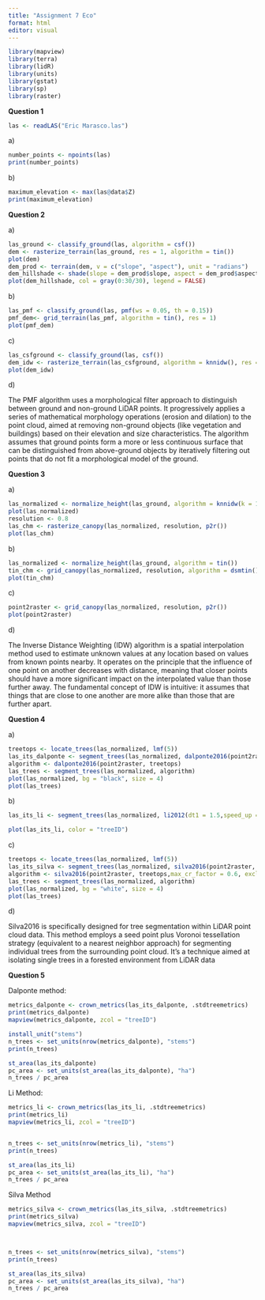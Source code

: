 ---
title: "Assignment 7 Eco"
format: html
editor: visual
---

```{r}

library(mapview)
library(terra)
library(lidR)
library(units)
library(gstat)
library(sp)
library(raster)
```

**Question 1**

```{r}

las <- readLAS("Eric Marasco.las")

```

a\)

```{r}
number_points <- npoints(las)
print(number_points)

```

b\)

```{r}
maximum_elevation <- max(las@data$Z)
print(maximum_elevation)
```

**Question 2**

a\)

```{r}

las_ground <- classify_ground(las, algorithm = csf())
dem <- rasterize_terrain(las_ground, res = 1, algorithm = tin()) 
plot(dem)
dem_prod <- terrain(dem, v = c("slope", "aspect"), unit = "radians")
dem_hillshade <- shade(slope = dem_prod$slope, aspect = dem_prod$aspect)
plot(dem_hillshade, col = gray(0:30/30), legend = FALSE)
```

b\)

```{r}
las_pmf <- classify_ground(las, pmf(ws = 0.05, th = 0.15))
pmf_dem<- grid_terrain(las_pmf, algorithm = tin(), res = 1)
plot(pmf_dem)
```

c\)

```{r}
las_csfground <- classify_ground(las, csf())
dem_idw <- rasterize_terrain(las_csfground, algorithm = knnidw(), res = 1)
plot(dem_idw)
```

d\)

The PMF algorithm uses a morphological filter approach to distinguish between ground and non-ground LiDAR points. It progressively applies a series of mathematical morphology operations (erosion and dilation) to the point cloud, aimed at removing non-ground objects (like vegetation and buildings) based on their elevation and size characteristics. The algorithm assumes that ground points form a more or less continuous surface that can be distinguished from above-ground objects by iteratively filtering out points that do not fit a morphological model of the ground.

**Question 3**

a\)

```{r}
las_normalized <- normalize_height(las_ground, algorithm = knnidw(k = 10, p = 2))
plot(las_normalized)
resolution <- 0.8
las_chm <- rasterize_canopy(las_normalized, resolution, p2r())
plot(las_chm)
```

b\)

```{r}
las_normalized <- normalize_height(las_ground, algorithm = tin())
tin_chm <- grid_canopy(las_normalized, resolution, algorithm = dsmtin())
plot(tin_chm)


```

c\)

```{r}
point2raster <- grid_canopy(las_normalized, resolution, p2r())
plot(point2raster)

```

d\)

The Inverse Distance Weighting (IDW) algorithm is a spatial interpolation method used to estimate unknown values at any location based on values from known points nearby. It operates on the principle that the influence of one point on another decreases with distance, meaning that closer points should have a more significant impact on the interpolated value than those further away. The fundamental concept of IDW is intuitive: it assumes that things that are close to one another are more alike than those that are further apart.

**Question 4**

a\)

```{r}
treetops <- locate_trees(las_normalized, lmf(5))
las_its_dalponte <- segment_trees(las_normalized, dalponte2016(point2raster, treetops))
algorithm <- dalponte2016(point2raster, treetops)
las_trees <- segment_trees(las_normalized, algorithm)
plot(las_normalized, bg = "black", size = 4)
plot(las_trees)
```

b\)

```{r}
las_its_li <- segment_trees(las_normalized, li2012(dt1 = 1.5,speed_up = 10))

plot(las_its_li, color = "treeID")
```

c\)

```{r}

treetops <- locate_trees(las_normalized, lmf(5))
las_its_silva <- segment_trees(las_normalized, silva2016(point2raster, treetops))
algorithm <- silva2016(point2raster, treetops,max_cr_factor = 0.6, exclusion = 0.3, ID = "treeID")
las_trees <- segment_trees(las_normalized, algorithm)
plot(las_normalized, bg = "white", size = 4)
plot(las_trees)
```

d\)

Silva2016 is specifically designed for tree segmentation within LiDAR point cloud data. This method employs a seed point plus Voronoi tessellation strategy (equivalent to a nearest neighbor approach) for segmenting individual trees from the surrounding point cloud. It's a technique aimed at isolating single trees in a forested environment from LiDAR data

**Question 5**

Dalponte method:

```{r}
metrics_dalponte <- crown_metrics(las_its_dalponte, .stdtreemetrics)
print(metrics_dalponte)
mapview(metrics_dalponte, zcol = "treeID")

install_unit("stems")
n_trees <- set_units(nrow(metrics_dalponte), "stems")
print(n_trees)

st_area(las_its_dalponte)
pc_area <- set_units(st_area(las_its_dalponte), "ha")
n_trees / pc_area

```

Li Method:

```{r}
metrics_li <- crown_metrics(las_its_li, .stdtreemetrics)
print(metrics_li)
mapview(metrics_li, zcol = "treeID")


n_trees <- set_units(nrow(metrics_li), "stems")
print(n_trees)

st_area(las_its_li)
pc_area <- set_units(st_area(las_its_li), "ha")
n_trees / pc_area

```

Silva Method

```{r}
metrics_silva <- crown_metrics(las_its_silva, .stdtreemetrics)
print(metrics_silva)
mapview(metrics_silva, zcol = "treeID")



n_trees <- set_units(nrow(metrics_silva), "stems")
print(n_trees)

st_area(las_its_silva)
pc_area <- set_units(st_area(las_its_silva), "ha")
n_trees / pc_area
```
